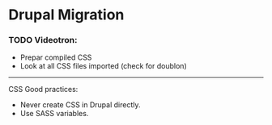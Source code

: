 # Drupal Migration

### TODO Videotron:
- Prepar compiled CSS
- Look at all CSS files imported (check for doublon)

---

CSS Good practices:
- Never create CSS in Drupal directly.
- Use SASS variables.